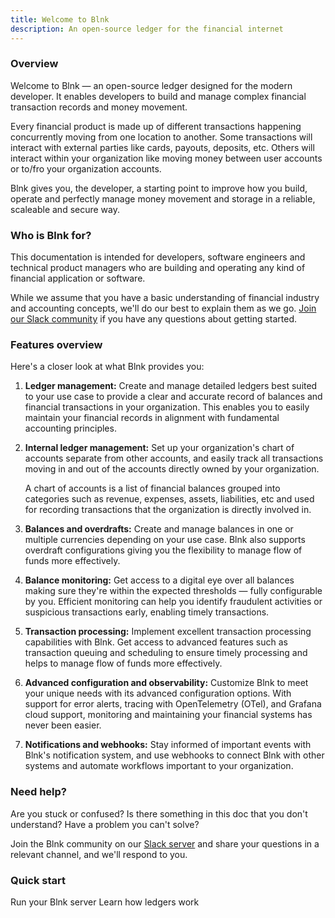 ```yaml
---
title: Welcome to Blnk
description: An open-source ledger for the financial internet
---
```

### Overview

Welcome to Blnk — an open-source ledger designed for the modern developer. It enables developers to build and manage complex financial transaction records and money movement.

Every financial product is made up of different transactions happening concurrently moving from one location to another. Some transactions will interact with external parties like cards, payouts, deposits, etc. Others will interact within your organization like moving money between user accounts or to/fro your organization accounts. 

Blnk gives you, the developer, a starting point to improve how you build, operate and perfectly manage money movement and storage in a reliable, scaleable and secure way.

### Who is Blnk for?

This documentation is intended for developers, software engineers and technical product managers who are building and operating any kind of financial application or software.

While we assume that you have a basic understanding of financial industry and accounting concepts, we'll do our best to explain them as we go. [Join our Slack community](https://join.slack.com/t/newworkspace-1tr5864/shared_invite/zt-2d9oejhwl-6VJsXV7Vmy0mCX2vzBXnWA) if you have any questions about getting started.

### Features overview

Here's a closer look at what Blnk provides you:

1. **Ledger management:** Create and manage detailed ledgers best suited to your use case to provide a clear and accurate record of balances and financial transactions in your organization. This enables you to easily maintain your financial records in alignment with fundamental accounting principles.

2. **Internal ledger management:** Set up your organization's chart of accounts separate from other accounts, and easily track all transactions moving in and out of the accounts directly owned by your organization. 
   
   A chart of accounts is a list of financial balances grouped into categories such as revenue, expenses, assets, liabilities, etc and used for recording transactions that the organization is directly involved in. 

3. **Balances and overdrafts:** Create and manage balances in one or multiple currencies depending on your use case. Blnk also supports overdraft configurations giving you the flexibility to manage flow of funds more effectively.

4. **Balance monitoring:** Get access to a digital eye over all balances making sure they're within the expected thresholds — fully configurable by you. Efficient monitoring can help you identify fraudulent activities or suspicious transactions early, enabling timely transactions.

5. **Transaction processing:** Implement excellent transaction processing capabilities with Blnk. Get access to advanced features such as transaction queuing and scheduling to ensure timely processing and helps to manage flow of funds more effectively.

6. **Advanced configuration and observability:** Customize Blnk to meet your unique needs with its advanced configuration options. With support for error alerts, tracing with OpenTelemetry (OTel), and Grafana cloud support, monitoring and maintaining your financial systems has never been easier.

7. **Notifications and webhooks:** Stay informed of important events with Blnk's notification system, and use webhooks to connect Blnk with other systems and automate workflows important to your organization.

### Need help?

Are you stuck or confused? Is there something in this doc that you don't understand? Have a problem you can't solve? 

Join the Blnk community on our [Slack server](https://join.slack.com/t/newworkspace-1tr5864/shared_invite/zt-2d9oejhwl-6VJsXV7Vmy0mCX2vzBXnWA) and share your questions in a relevant channel, and we'll respond to you.

### Quick start

<CardGroup>
	<Card title="Deploy Blnk" icon="book-open-cover" href="/intro/run-blnk-server">
        Run your Blnk server
    </Card>
    <Card title="The Blnk ledger" icon="book-open-cover" href="/ledger/overview">
        Learn how ledgers work
    </Card>
</CardGroup>